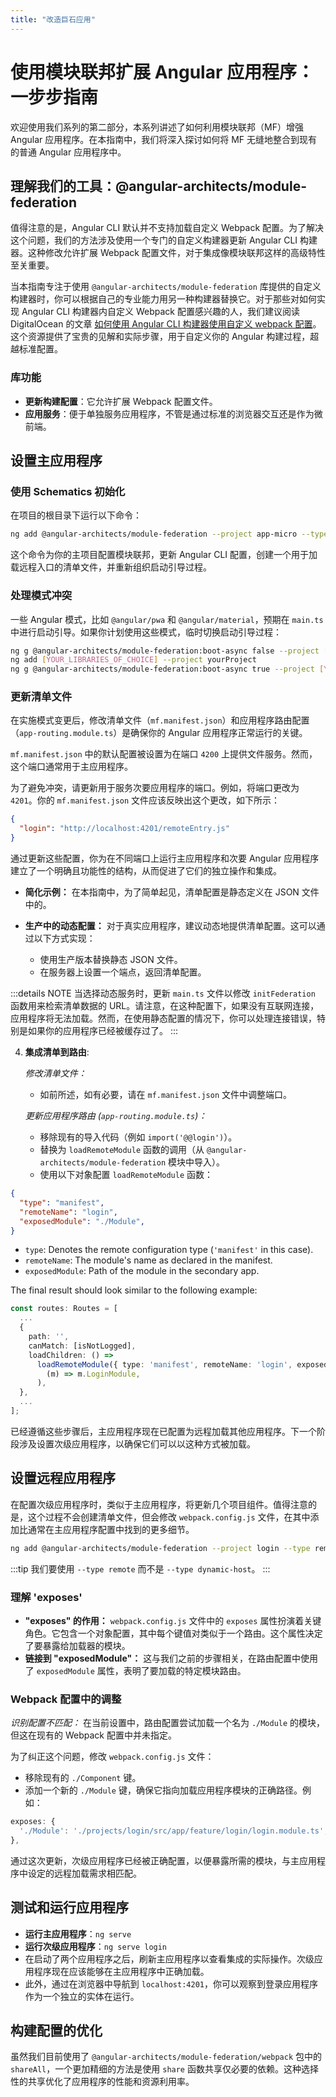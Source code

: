 ```yaml
---
title: "改造巨石应用"
---
```


# 使用模块联邦扩展 Angular 应用程序：一步步指南

欢迎使用我们系列的第二部分，本系列讲述了如何利用模块联邦（MF）增强 Angular 应用程序。在本指南中，我们将深入探讨如何将 MF 无缝地整合到现有的普通 Angular 应用程序中。

## 理解我们的工具：@angular-architects/module-federation

值得注意的是，Angular CLI 默认并不支持加载自定义 Webpack 配置。为了解决这个问题，我们的方法涉及使用一个专门的自定义构建器更新 Angular CLI 构建器。这种修改允许扩展 Webpack 配置文件，对于集成像模块联邦这样的高级特性至关重要。

当本指南专注于使用 `@angular-architects/module-federation` 库提供的自定义构建器时，你可以根据自己的专业能力用另一种构建器替换它。对于那些对如何实现 Angular CLI 构建器内自定义 Webpack 配置感兴趣的人，我们建议阅读 DigitalOcean 的文章 [如何使用 Angular CLI 构建器使用自定义 webpack 配置](https://www.digitalocean.com/community/tutorials/angular-custom-webpack-config)。这个资源提供了宝贵的见解和实际步骤，用于自定义你的 Angular 构建过程，超越标准配置。

### 库功能

- **更新构建配置**：它允许扩展 Webpack 配置文件。
- **应用服务**：便于单独服务应用程序，不管是通过标准的浏览器交互还是作为微前端。

## 设置主应用程序

### 使用 Schematics 初始化

在项目的根目录下运行以下命令：

```bash
ng add @angular-architects/module-federation --project app-micro --type dynamic-host --port 4200
```
这个命令为你的主项目配置模块联邦，更新 Angular CLI 配置，创建一个用于加载远程入口的清单文件，并重新组织启动引导过程。

### 处理模式冲突

一些 Angular 模式，比如 `@angular/pwa` 和 `@angular/material`，预期在 `main.ts` 中进行启动引导。如果你计划使用这些模式，临时切换启动引导过程：

```bash
ng g @angular-architects/module-federation:boot-async false --project [YOUR_MAIN_PROJECT]
ng add [YOUR_LIBRARIES_OF_CHOICE] --project yourProject
ng g @angular-architects/module-federation:boot-async true --project [YOUR_MAIN_PROJECT]
```
### 更新清单文件

在实施模式变更后，修改清单文件（`mf.manifest.json`）和应用程序路由配置（`app-routing.module.ts`）是确保你的 Angular 应用程序正常运行的关键。

`mf.manifest.json` 中的默认配置被设置为在端口 `4200` 上提供文件服务。然而，这个端口通常用于主应用程序。

为了避免冲突，请更新用于服务次要应用程序的端口。例如，将端口更改为 `4201`。你的 `mf.manifest.json` 文件应该反映出这个更改，如下所示：

```json
{
  "login": "http://localhost:4201/remoteEntry.js"
}
```

通过更新这些配置，你为在不同端口上运行主应用程序和次要 Angular 应用程序建立了一个明确且功能性的结构，从而促进了它们的独立操作和集成。

- **简化示例：** 在本指南中，为了简单起见，清单配置是静态定义在 JSON 文件中的。

- **生产中的动态配置：** 对于真实应用程序，建议动态地提供清单配置。这可以通过以下方式实现：

  - 使用生产版本替换静态 JSON 文件。
  - 在服务器上设置一个端点，返回清单配置。

:::details NOTE
当选择动态服务时，更新 `main.ts` 文件以修改 `initFederation` 函数用来检索清单数据的 URL。请注意，在这种配置下，如果没有互联网连接，应用程序将无法加载。然而，在使用静态配置的情况下，你可以处理连接错误，特别是如果你的应用程序已经被缓存过了。
:::

4. **集成清单到路由**:

   *修改清单文件：*

   - 如前所述，如有必要，请在 `mf.manifest.json` 文件中调整端口。

   *更新应用程序路由 (`app-routing.module.ts`)：*

   - 移除现有的导入代码（例如 `import('@@login')`）。
   - 替换为 `loadRemoteModule` 函数的调用（从 `@angular-architects/module-federation` 模块中导入）。
   - 使用以下对象配置 `loadRemoteModule` 函数：


```json
{
  "type": "manifest",
  "remoteName": "login",
  "exposedModule": "./Module",
}
```

   - `type`: Denotes the remote configuration type (`'manifest'` in this case).
   - `remoteName`: The module's name as declared in the manifest.
   - `exposedModule`: Path of the module in the secondary app.

   The final result should look similar to the following example:

```typescript
const routes: Routes = [
  ...
  {
    path: '',
    canMatch: [isNotLogged],
    loadChildren: () =>
      loadRemoteModule({ type: 'manifest', remoteName: 'login', exposedModule: './Module' }).then(
        (m) => m.LoginModule,
      ),
  },
  ...
];
```
已经遵循这些步骤后，主应用程序现在已配置为远程加载其他应用程序。下一个阶段涉及设置次级应用程序，以确保它们可以以这种方式被加载。

## 设置远程应用程序

在配置次级应用程序时，类似于主应用程序，将更新几个项目组件。值得注意的是，这个过程不会创建清单文件，但会修改 `webpack.config.js` 文件，在其中添加比通常在主应用程序配置中找到的更多细节。

```bash
ng add @angular-architects/module-federation --project login --type remote --port 4201
```

:::tip
我们要使用 `--type remote` 而不是 `--type dynamic-host`。
:::
### 理解 'exposes'

- **"exposes" 的作用：** `webpack.config.js` 文件中的 `exposes` 属性扮演着关键角色。它包含一个对象配置，其中每个键值对类似于一个路由。这个属性决定了要暴露给加载器的模块。
- **链接到 "exposedModule"：** 这与我们之前的步骤相关，在路由配置中使用了 `exposedModule` 属性，表明了要加载的特定模块路由。

### Webpack 配置中的调整

*识别配置不匹配：* 在当前设置中，路由配置尝试加载一个名为 `./Module` 的模块，但这在现有的 Webpack 配置中并未指定。

为了纠正这个问题，修改 `webpack.config.js` 文件：

- 移除现有的 `./Component` 键。
- 添加一个新的 `./Module` 键，确保它指向加载应用程序模块的正确路径。例如：

```javascript
exposes: {
  './Module': './projects/login/src/app/feature/login/login.module.ts',
},
```
通过这次更新，次级应用程序已经被正确配置，以便暴露所需的模块，与主应用程序中设定的远程加载需求相匹配。

## 测试和运行应用程序

- **运行主应用程序**：`ng serve`
- **运行次级应用程序**：`ng serve login`
- 在启动了两个应用程序之后，刷新主应用程序以查看集成的实际操作。次级应用程序现在应该能够在主应用程序中正确加载。
- 此外，通过在浏览器中导航到 `localhost:4201`，你可以观察到登录应用程序作为一个独立的实体在运行。

## 构建配置的优化

虽然我们目前使用了 `@angular-architects/module-federation/webpack` 包中的 `shareAll`，一个更加精细的方法是使用 `share` 函数共享仅必要的依赖。这种选择性的共享优化了应用程序的性能和资源利用率。
